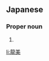 ==Japanese==
{{ja-kanjitab|たつ|み|yomi=ko}}

===Proper noun===
{{ja-pos|proper|たつみ}}

# {{given name|male|lang=ja|sort=たつみ}}

[[li:龍美]]